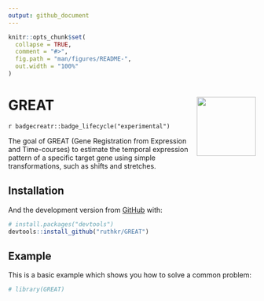 ```yaml
---
output: github_document
---
```


<!-- README.md is generated from README.Rmd. Please edit that file -->

```r
knitr::opts_chunk$set(
  collapse = TRUE,
  comment = "#>",
  fig.path = "man/figures/README-",
  out.width = "100%"
)
```

# GREAT <img src="man/figures/logo.png" align="right" width="120"/>

<!-- badges: start -->
`r badgecreatr::badge_lifecycle("experimental")`
<!-- badges: end -->

The goal of GREAT (Gene Registration from Expression and Time-courses) to estimate the temporal expression pattern of a specific target gene using simple transformations, such as shifts and stretches. 

## Installation

<!--
You can install the released version of GREAT from [CRAN](https://CRAN.R-project.org) with:

``` r
install.packages("GREAT")
```
-->

And the development version from [GitHub](https://github.com/) with:

``` r
# install.packages("devtools")
devtools::install_github("ruthkr/GREAT")
```
## Example

This is a basic example which shows you how to solve a common problem:

```r
# library(GREAT)
```

